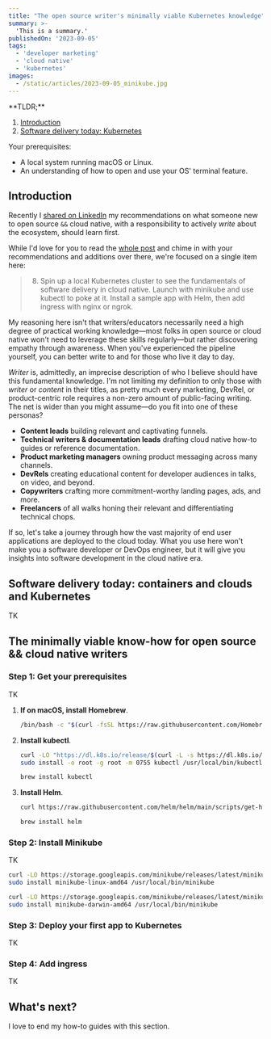 ```yaml
---
title: "The open source writer's minimally viable Kubernetes knowledge"
summary: >-
  'This is a summary.'
publishedOn: '2023-09-05'
tags:
  - 'developer marketing'
  - 'cloud native'
  - 'kubernetes'
images: 
  - /static/articles/2023-09-05_minikube.jpg
---
```


<Aside>
  **TLDR;**

  1. [Introduction](#introduction)
  2. [Software delivery today: Kubernetes](#software-delivery-today-kubernetes)

  Your prerequisites:
  - A local system running macOS or Linux.
  - An understanding of how to open and use your OS' terminal feature.

</Aside>

## Introduction

Recently I [shared on
LinkedIn](https://www.linkedin.com/posts/joel-hans_opensource-cloudnative-opensource-activity-7102290779787726848-sINF)
my recommendations on what someone new to open source `&&` cloud native, with a responsibility to actively _write_ about
the ecosystem, should learn first.

While I'd love for you to read the [whole
post](https://www.linkedin.com/posts/joel-hans_opensource-cloudnative-opensource-activity-7102290779787726848-sINF) and
chime in with your recommendations and additions over there, we're focused on a single item here:

> 8. Spin up a local Kubernetes cluster to see the fundamentals of software delivery in cloud native. Launch with
>    minikube and use kubectl to poke at it. Install a sample app with Helm, then add ingress with nginx or ngrok.

My reasoning here isn't that writers/educators necessarily need a high degree of practical working knowledge&mdash;most
folks in open source or cloud native won't need to leverage these skills regularly&mdash;but rather discovering empathy
through awareness. When you've experienced the pipeline yourself, you can better write to and for those who live it day
to day.

_Writer_ is, admittedly, an imprecise description of who I believe should have this fundamental knowledge. I'm not
limiting my definition to only those with _writer_ or _content_ in their titles, as pretty much every marketing, DevRel,
or product-centric role requires a non-zero amount of public-facing writing. The net is wider than you might assume&mdash;do you fit into one of these personas?

- **Content leads** building relevant and captivating funnels.
- **Technical writers &amp; documentation leads** drafting cloud native how-to guides or reference documentation.
- **Product marketing managers** owning product messaging across many channels.
- **DevRels** creating educational content for developer audiences in talks, on video, and beyond.
- **Copywriters** crafting more commitment-worthy landing pages, ads, and more.
- **Freelancers** of all walks honing their relevant and differentiating technical chops.

If so, let's take a journey through how the vast majority of end user applications are deployed to the cloud today. What
you use here won't make you a software developer or DevOps engineer, but it will give you insights into software
development in the cloud native era.

## Software delivery today: containers and clouds and Kubernetes

TK

## The minimally viable know-how for open source && cloud native writers



### Step 1: Get your prerequisites

TK

1. **If on macOS, install Homebrew**.

   ```bash
   /bin/bash -c "$(curl -fsSL https://raw.githubusercontent.com/Homebrew/install/HEAD/install.sh)"
   ```

1. **Install kubectl**. 

   ```bash
   curl -LO "https://dl.k8s.io/release/$(curl -L -s https://dl.k8s.io/release/stable.txt)/bin/linux/amd64/kubectl"
   sudo install -o root -g root -m 0755 kubectl /usr/local/bin/kubectl
   ```

   ```bash
   brew install kubectl
   ```

1. **Install Helm**.

   ```bash
   curl https://raw.githubusercontent.com/helm/helm/main/scripts/get-helm-3 | bash
   ```

   ```bash
   brew install helm
   ```

### Step 2: Install Minikube

TK

```bash
curl -LO https://storage.googleapis.com/minikube/releases/latest/minikube-linux-amd64
sudo install minikube-linux-amd64 /usr/local/bin/minikube
```

```bash
curl -LO https://storage.googleapis.com/minikube/releases/latest/minikube-darwin-amd64
sudo install minikube-darwin-amd64 /usr/local/bin/minikube
```

### Step 3: Deploy your first app to Kubernetes

TK

### Step 4: Add ingress

TK

## What's next?

I love to end my how-to guides with this section.
